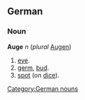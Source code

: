 ==German==
===Noun===
'''Auge''' ''n'' (''plural'' [[Augen]])
# [[eye]].
# [[germ]], [[bud]].
# [[spot]] (on [[dice]]).

[[Category:German nouns]]